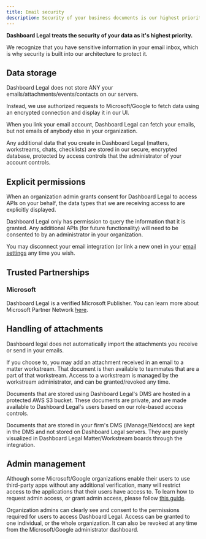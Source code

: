 ```yaml
---
title: Email security
description: Security of your business documents is our highest priority
---
```


**Dashboard Legal treats the security of your data as it's highest priority.**

We recognize that you have sensitive information in your email inbox, which is why security is built into our architecture to protect it.


## Data storage

Dashboard Legal does not store ANY your emails/attachments/events/contacts on our servers.

Instead, we use authorized requests to Microsoft/Google to fetch data using an encrypted connection and display it in our UI.

When you link your email account, Dashboard Legal can fetch your emails, but not emails of anybody else in your organization.

Any additional data that you create in Dashboard Legal (matters, workstreams, chats, checklists) are stored in our secure, encrypted database, protected by access controls that the administrator of your account controls.


## Explicit permissions

When an organization admin grants consent for Dashboard Legal to access APIs on your behalf, the data types that we are receiving access to are explicitly displayed.

Dashboard Legal only has permission to query the information that it is granted. Any additional APIs (for future functionality) will need to be consented to by an administrator in your organization.

You may disconnect your email integration (or link a new one) in your [email settings](https://app.dashboardlegal.com/x/account/email/) any time you wish.


## Trusted Partnerships

### Microsoft

Dashboard Legal is a verified Microsoft Publisher. You can learn more about Microsoft Partner Network [here](https://docs.microsoft.com/en-us/azure/active-directory/develop/publisher-verification-overview). 


## Handling of attachments

Dashboard legal does not automatically import the attachments you receive or send in your emails.

If you choose to, you may add an attachment received in an email to a matter workstream. That document is then available to teammates that are a part of that workstream. Access to a workstream is managed by the workstream administrator, and can be granted/revoked any time.

Documents that are stored using Dashboard Legal's DMS are hosted in a protected AWS S3 bucket. These documents are private, and are made available to Dashboard Legal's users based on our role-based access controls.

Documents that are stored in your firm's DMS (iManage/Netdocs) are kept in the DMS and not stored on Dashboard Legal servers. They are purely visualized in Dashboard Legal Matter/Workstream boards through the integration.


## Admin management

Although some Microsoft/Google organizations enable their users to use third-party apps without any additional verification, many will restrict access to the applications that their users have access to. To learn how to request admin access, or grant admin access, please follow [this guide](../email/get-admin-approval/).

Organization admins can clearly see and consent to the permissions required for users to access Dashboard Legal. Access can be granted to one individual, or the whole organization. It can also be revoked at any time from the Microsoft/Google administrator dashboard.
